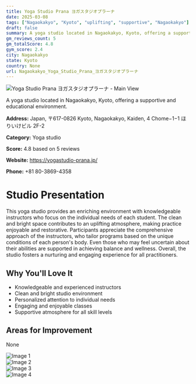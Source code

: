 ```yaml
---
title: Yoga Studio Prana ヨガスタジオプラーナ
date: 2025-03-08
tags: ["Nagaokakyo", "Kyoto", "uplifting", "supportive", "Nagaokakyo"]  
draft: false
summary: A yoga studio located in Nagaokakyo, Kyoto, offering a supportive and educational environment.
gm_reviews_count: 5
gm_totalScore: 4.8
gym_score: 2.4
city: Nagaokakyo
state: Kyoto
country: None
url: Nagaokakyo_Yoga_Studio_Prana_ヨガスタジオプラーナ
---
```


<div className="aspect-[16/9] relative my-8">
  <img 
    src="https://lh5.googleusercontent.com/p/AF1QipPwPc6RaRDQd7eDYpNgdskZlErMzx6e-RbZsPxW=w1920-h1080-k-no"
    alt="Yoga Studio Prana ヨガスタジオプラーナ - Main View"
    className="object-cover absolute inset-0 w-full h-full rounded-lg"
  />
</div>

A yoga studio located in Nagaokakyo, Kyoto, offering a supportive and educational environment.

**Address:** Japan, 〒617-0826 Kyoto, Nagaokakyo, Kaiden, 4 Chome−1−1 ほりいけビル 2F-2

**Category:** Yoga studio

**Score:** 4.8 based on 5 reviews

**Website:** https://yogastudio-prana.jp/

**Phone:** +81 80-3869-4358

# Studio Presentation

This yoga studio provides an enriching environment with knowledgeable instructors who focus on the individual needs of each student. The clean and bright space contributes to an uplifting atmosphere, making practice enjoyable and restorative. Participants appreciate the comprehensive approach of the instructors, who tailor programs based on the unique conditions of each person's body. Even those who may feel uncertain about their abilities are supported in achieving balance and wellness. Overall, the studio fosters a nurturing and engaging experience for all practitioners.



## Why You'll Love It

- Knowledgeable and experienced instructors
- Clean and bright studio environment
- Personalized attention to individual needs
- Engaging and enjoyable classes
- Supportive atmosphere for all skill levels

## Areas for Improvement

None

<div className="grid grid-cols-1 xl:grid-cols-2 gap-4 my-8">
<div className="aspect-[4/3] relative"><img src="https://lh5.googleusercontent.com/p/AF1QipOBie2JKTrXSS0qi01k9UPjhhHjsV6d1SMk80ua=w1920-h1080-k-no" alt="Image 1" className="object-cover absolute inset-0 w-full h-full rounded-lg" /></div>
<div className="aspect-[4/3] relative"><img src="https://lh3.googleusercontent.com/p/AF1QipPMBZ9tyTeSm9crTX5KfxLjucBJeLyI51BJYYGJ=w1920-h1080-k-no-pi-20-ya272.83002-ro-0-fo100" alt="Image 2" className="object-cover absolute inset-0 w-full h-full rounded-lg" /></div>
<div className="aspect-[4/3] relative"><img src="https://lh5.googleusercontent.com/p/AF1QipPmo3O579VZ9eQ-CBUzSecOlKkZZWxAZMcYn8zc=w1920-h1080-k-no" alt="Image 3" className="object-cover absolute inset-0 w-full h-full rounded-lg" /></div>
<div className="aspect-[4/3] relative"><img src="https://lh3.googleusercontent.com/p/AF1QipOrEfHI6IJOI6FqKusq8UYBr6QtAifLhtFjYUZp=w1920-h1080-k-no-pi-0-ya80.28999-ro-0-fo100" alt="Image 4" className="object-cover absolute inset-0 w-full h-full rounded-lg" /></div>
</div>